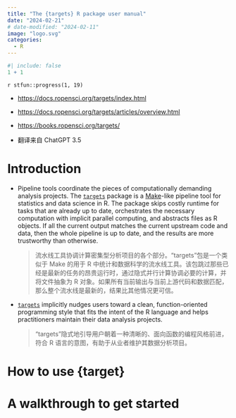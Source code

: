 ```yaml
---
title: "The {targets} R package user manual"
date: "2024-02-21"
# date-modified: "2024-02-11"
image: "logo.svg"
categories: 
  - R
---
```


```r
#| include: false
1 + 1
```

::: {.callout-note title="Progress"}
`r stfun::progress(1, 19)`

<!-- 读后感：[读《管理行为》](https://shitao5.org/posts/glxw/)。 -->
:::

::: {.callout-tip title="Learning Source"}
-   <https://docs.ropensci.org/targets/index.html>

-   <https://docs.ropensci.org/targets/articles/overview.html>

-   <https://books.ropensci.org/targets/>

-   翻译来自 ChatGPT 3.5
:::

# Introduction

-   Pipeline tools coordinate the pieces of computationally demanding analysis projects. The [`targets`](https://docs.ropensci.org/targets/) package is a [Make](https://www.gnu.org/software/make/)-like pipeline tool for statistics and data science in R. The package skips costly runtime for tasks that are already up to date, orchestrates the necessary computation with implicit parallel computing, and abstracts files as R objects. If all the current output matches the current upstream code and data, then the whole pipeline is up to date, and the results are more trustworthy than otherwise.

    > 流水线工具协调计算密集型分析项目的各个部分。"targets"包是一个类似于 Make 的用于 R 中统计和数据科学的流水线工具。该包跳过那些已经是最新的任务的昂贵运行时，通过隐式并行计算协调必要的计算，并将文件抽象为 R 对象。如果所有当前输出与当前上游代码和数据匹配，那么整个流水线是最新的，结果比其他情况更可信。

-   [`targets`](https://docs.ropensci.org/targets/) implicitly nudges users toward a clean, function-oriented programming style that fits the intent of the R language and helps practitioners maintain their data analysis projects.

    > "targets"隐式地引导用户朝着一种清晰的、面向函数的编程风格前进，符合 R 语言的意图，有助于从业者维护其数据分析项目。

# How to use {target} {.unnumbered}

# A walkthrough to get started
